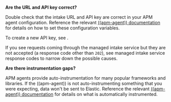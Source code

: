 
**Are the URL and API key correct?**

Double check that the intake URL and API key are correct in your APM agent configuration.
Reference the relevant [((apm-agent)) documentation](((apm-agents-ref))/index.html) for details on how to set these configuration variables.

To create a new API key, see <DocLink slug="/serverless/observability/apm-keep-data-secure" section="create-a-new-api-key" text="Create a new API key" />.

If you see requests coming through the managed intake service but they are not accepted (a response code other than `202`),
see <DocLink slug="/serverless/observability/apm-troubleshooting" section="common-response-codes">managed intake service response codes</DocLink> to narrow down the possible causes.

**Are there instrumentation gaps?**

APM agents provide auto-instrumentation for many popular frameworks and libraries.
If the ((apm-agent)) is not auto-instrumenting something that you were expecting, data won't be sent to Elastic.
Reference the relevant [((apm-agent)) documentation](((apm-agents-ref))/index.html) for details on what is automatically instrumented.
